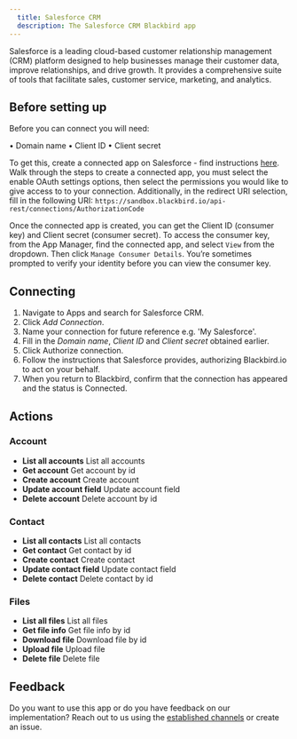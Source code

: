 ```yaml
---
  title: Salesforce CRM
  description: The Salesforce CRM Blackbird app
---
```


<LinkCard title="View on Github" target="_blank" href="https://github.com/bb-io/SalesforceCRM" icon="github" />

Salesforce is a leading cloud-based customer relationship management (CRM) platform designed to help businesses manage their customer data, improve relationships, and drive growth. It provides a comprehensive suite of tools that facilitate sales, customer service, marketing, and analytics.

## Before setting up

Before you can connect you will need:

• Domain name
• Client ID
• Client secret

To get this, create a connected app on Salesforce - find instructions [here](https://help.salesforce.com/s/articleView?id=sf.connected_app_create_api_integration.htm&type=5). Walk through the steps to create a connected app, you must select the enable OAuth settings options, then select the permissions you would like to give access to to your connection. Additionally, in the redirect URI selection, fill in the following URI: `https://sandbox.blackbird.io/api-rest/connections/AuthorizationCode`
 
Once the connected app is created, you can get the Client ID (consumer key) and Client secret (consumer secret). To access the consumer key, from the App Manager, find the connected app, and select `View` from the dropdown. Then click `Manage Consumer Details`. You’re sometimes prompted to verify your identity before you can view the consumer key.
 
## Connecting

1. Navigate to Apps and search for Salesforce CRM.
2. Click _Add Connection_.
3. Name your connection for future reference e.g. 'My Salesforce'.
4. Fill in the _Domain name_, _Client ID_ and _Client secret_ obtained earlier.
5. Click Authorize connection.
6. Follow the instructions that Salesforce provides, authorizing Blackbird.io to act on your behalf.
9. When you return to Blackbird, confirm that the connection has appeared and the status is Connected.

## Actions

###  Account
- **List all accounts** List all accounts
- **Get account** Get account by id
- **Create account** Create account
- **Update account field** Update account field
- **Delete account** Delete account by id

###  Contact
- **List all contacts** List all contacts
- **Get contact** Get contact by id
- **Create contact** Create contact
- **Update contact field** Update contact field
- **Delete contact** Delete contact by id

###  Files
- **List all files** List all files
- **Get file info** Get file info by id
- **Download file** Download file by id
- **Upload file** Upload file
- **Delete file** Delete file

## Feedback

Do you want to use this app or do you have feedback on our implementation? Reach out to us using the [established channels](https://www.blackbird.io/) or create an issue.

